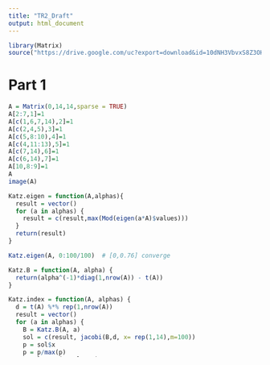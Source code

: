 ```yaml
---
title: "TR2_Draft"
output: html_document
---
```

```r
library(Matrix)
source("https://drive.google.com/uc?export=download&id=10dNH3VbvxS8Z3OHjP4i9gRbtsf91VVBb")
```

# Part 1

```r
A = Matrix(0,14,14,sparse = TRUE)
A[2:7,1]=1
A[c(1,6,7,14),2]=1
A[c(2,4,5),3]=1
A[c(5,8:10),4]=1
A[c(4,11:13),5]=1
A[c(7,14),6]=1
A[c(6,14),7]=1
A[10,8:9]=1
A
image(A)
```



```r
Katz.eigen = function(A,alphas){
  result = vector()
  for (a in alphas) {
    result = c(result,max(Mod(eigen(a*A)$values)))
  }
  return(result)
}

Katz.eigen(A, 0:100/100)  # [0,0.76] converge
```

```r
Katz.B = function(A, alpha) {
  return(alpha^(-1)*diag(1,nrow(A)) - t(A))
}

Katz.index = function(A, alphas) {
  d = t(A) %*% rep(1,nrow(A))
  result = vector()
  for (a in alphas) {
    B = Katz.B(A, a)
    sol = c(result, jacobi(B,d, x= rep(1,14),m=100))
    p = sol$x
    p = p/max(p)
    result = c(result, p)
  }
  return(result)
}

Katz.index(A, 1:7/10)
```

```r
a=0.114337645
I = diag(14)
(solve(I-a*t(A))-I) %*% rep(1,14) 
```



